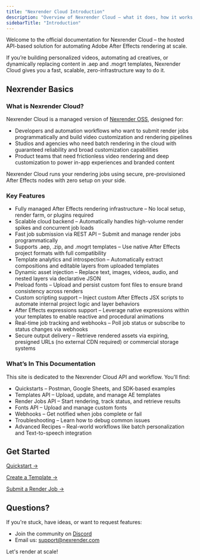 ```yaml
---
title: "Nexrender Cloud Introduction"
description: "Overview of Nexrender Cloud — what it does, how it works, and how to get started."
sidebarTitle: "Introduction"
---
```


Welcome to the official documentation for Nexrender Cloud – the hosted API-based solution for automating Adobe After Effects rendering at scale.

If you’re building personalized videos, automating ad creatives, or dynamically replacing content in .aep and .mogrt templates, Nexrender Cloud gives you a fast, scalable, zero-infrastructure way to do it.
## Nexrender Basics


### What is Nexrender Cloud?
Nexrender Cloud is a managed version of [Nexrender OSS](https://github.com/inlife/nexrender), designed for:

- Developers and automation workflows who want to submit render jobs programmatically and build video customization and rendering pipelines
- Studios and agencies who need batch rendering in the cloud with guaranteed reliability and broad customization capabilities
- Product teams that need frictionless video rendering and deep customization to power in-app experiences and branded content

Nexrender Cloud runs your rendering jobs using secure, pre-provisioned After Effects nodes with zero setup on your side.

### Key Features
- Fully managed After Effects rendering infrastructure – No local setup, render farm, or plugins required
- Scalable cloud backend – Automatically handles high-volume render spikes and concurrent job loads
- Fast job submission via REST API – Submit and manage render jobs programmatically
- Supports .aep, .zip, and .mogrt templates – Use native After Effects project formats with full compatibility
- Template analytics and introspection – Automatically extract compositions and editable layers from uploaded templates
- Dynamic asset injection – Replace text, images, videos, audio, and nested layers via declarative JSON
- Preload fonts – Upload and persist custom font files to ensure brand consistency across renders
- Custom scripting support – Inject custom After Effects JSX scripts to automate internal project logic and layer behaviors
- After Effects expressions support – Leverage native expressions within your templates to enable reactive and procedural animations
- Real-time job tracking and webhooks – Poll job status or subscribe to status changes via webhooks
- Secure output delivery – Retrieve rendered assets via expiring, presigned URLs (no external CDN required) or commercial storage systems


### What’s In This Documentation
This site is dedicated to the Nexrender Cloud API and workflow. You’ll find:

- Quickstarts – Postman, Google Sheets, and SDK-based examples
- Templates API – Upload, update, and manage AE templates
- Render Jobs API – Start rendering, track status, and retrieve results
- Fonts API – Upload and manage custom fonts
- Webhooks – Get notified when jobs complete or fail
- Troubleshooting – Learn how to debug common issues
- Advanced Recipes – Real-world workflows like batch personalization and Text-to-speech integration

## Get Started

[Quickstart →](../cloud/quickstart)

[Create a Template →](../cloud/templates/creating)

[Submit a Render Job →](../cloud/jobs/creating-jobs)

## Questions?

If you're stuck, have ideas, or want to request features:

- Join the community on [Discord](https://discord.gg/4jQ3VfE)
- Email us: [support@nexrender.com](mailto:support@nexrender.com)

Let's render at scale\!